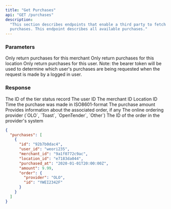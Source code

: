 ```yaml
---
title: "Get Purchases"
api: "GET /purchases"
description:
  "This section describes endpoints that enable a third party to fetch a user's
  purchases. This endpoint describes all available purchases."
---
```


### Parameters

<ParamField body="merchant_id" type="string">
  Only return purchases for this merchant
</ParamField>

<ParamField body="location_id" type="string">
  Only return purchases for this location
</ParamField>

<ParamField body="user_id" type="string">
  Only return purchases for this user. Note: the bearer token will be used to
  determine which user's purchases are being requested when the request is made
  by a logged in user.
</ParamField>

### Response

<ResponseField name="id" type="string">
  The ID of the tier status record
</ResponseField>

<ResponseField name="user_id" type="string">
  The user ID
</ResponseField>

<ResponseField name="merchant_id" type="string">
  The merchant ID
</ResponseField>

<ResponseField name="location_id" type="string">
  Location ID
</ResponseField>

<ResponseField name="purchased_at" type="string">
  Time the purchase was made in ISO8601-format
</ResponseField>

<ResponseField name="amount" type="decimal">
  The purchase amount
</ResponseField>

<ResponseField name="order" type="hash">
  Provides information about the associated order, if any
</ResponseField>

<ResponseField name="order.provider" type="enum">
  The online ordering provider (`OLO`, `Toast`, `OpenTender`, `Other`)
</ResponseField>

<ResponseField name="order.id" type="string">
  The ID of the order in the provider's system
</ResponseField>

<ResponseExample>

```json
{
  "purchases": [
    {
      "id": "92b7b0dac4",
      "user_id": "weori235",
      "merchant_id": "9a1f0772c9ac",
      "location_id": "e7183da044",
      "purchased_at": "2020-01-01T20:00:00Z",
      "amount": 9.99,
      "order": {
        "provider": "OLO",
        "id": "YWEI2342F"
      }
    }
  ]
}
```

</ResponseExample>
